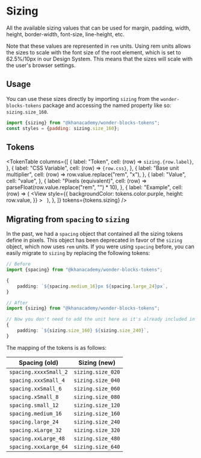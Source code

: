 



<Meta title="Packages / Tokens / Sizing" />

# Sizing

<ComponentInfo name={packageConfig.name} version={packageConfig.version} />

All the available sizing values that can be used for margin, padding, width,
height, border-width, font-size, line-height, etc.

Note that these values are represented in `rem` units. Using rem units allows
the sizes to scale with the font size of the root element, which is set to
62.5%/10px in our Design System. This means that the sizes will scale with the
user's browser settings.

## Usage

You can use these sizes directly by importing `sizing` from the
`wonder-blocks-tokens` package and accessing the named property like so:
`sizing.size_160`.

```js
import {sizing} from "@khanacademy/wonder-blocks-tokens";
const styles = {padding: sizing.size_160};
```

## Tokens

<TokenTable
    columns={[
        {
            label: "Token",
            cell: (row) => <code>sizing.{row.label}</code>,
        },
        {
            label: "CSS Variable",
            cell: (row) => <code>{row.css}</code>,
        },
        {
            label: "Base unit multiplier",
            cell: (row) => row.value.replace("rem", "x"),
        },
        {
            label: "Value",
            cell: "value",
        },
        {
            label: "Pixels (equivalent)",
            cell: (row) => parseFloat(row.value.replace("rem", "") * 10),
        },
        {
            label: "Example",
            cell: (row) => (
                <View
                    style={{
                        backgroundColor: tokens.color.purple,
                        height: row.value,
                    }}
                >
                    &nbsp;
                </View>
            ),
        },
    ]}
    tokens={tokens.sizing}
/>

## Migrating from `spacing` to `sizing`

In the past, we had a `spacing` object that contained all the sizing tokens
define in pixels. This object has been deprecated in favor of the `sizing`
object, which now uses `rem` units. If you were using `spacing` before, you can
easily migrate to `sizing` by replacing the following tokens:

```ts
// Before
import {spacing} from "@khanacademy/wonder-blocks-tokens";

{
    padding: `${spacing.medium_16}px ${spacing.large_24}px`,
}

// After
import {sizing} from "@khanacademy/wonder-blocks-tokens";

// Now you don't need to add the unit here as it's already included in the token
{
    padding: `${sizing.size_160} ${sizing.size_240}`,
}
```

The mapping of the tokens is as follows:

| Spacing (old)         | Sizing (new)      |
| --------------------- | ----------------- |
| `spacing.xxxxSmall_2` | `sizing.size_020` |
| `spacing.xxxSmall_4`  | `sizing.size_040` |
| `spacing.xxSmall_6`   | `sizing.size_060` |
| `spacing.xSmall_8`    | `sizing.size_080` |
| `spacing.small_12`    | `sizing.size_120` |
| `spacing.medium_16`   | `sizing.size_160` |
| `spacing.large_24`    | `sizing.size_240` |
| `spacing.xLarge_32`   | `sizing.size_320` |
| `spacing.xxLarge_48`  | `sizing.size_480` |
| `spacing.xxxLarge_64` | `sizing.size_640` |

